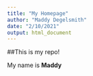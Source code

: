 ```yaml
---
title: "My Homepage"
author: "Maddy Degelsmith"
date: "2/10/2021"
output: html_document
---
```


##This is my repo!

My name is **Maddy** 